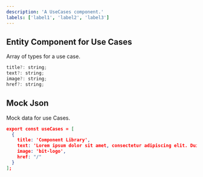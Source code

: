 ```yaml
---
description: 'A UseCases component.'
labels: ['label1', 'label2', 'label3']
---
```



## Entity Component for Use Cases

Array of types for a use case.

```js
title?: string;
text?: string;
image?: string;
href?: string;
```

## Mock Json

Mock data for use Cases.

```json
export const useCases = [
  {
    title: 'Component Library',
    text: 'Lorem ipsum dolor sit amet, consectetur adipiscing elit. Duis semper, quam sed.',
    image: 'bit-logo',
    href: "/"
  }
];
```
